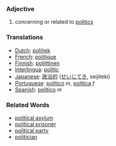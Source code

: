 ===Adjective===

#concerning or related to [[politics]]

=== Translations ===
*[[Dutch]]: [[politiek]]
*[[French]]: [[politique]]
*[[Finnish]]: [[poliittinen]]
*[[Interlingua]]: [[politic]]
*[[Japanese]]: [[政治的]] ([[せいじてき]], seijiteki)
*[[Portuguese]]: [[político]] ''m'', [[política]] ''f''
*[[Spanish]]:  [[político]] ''m''

===Related Words===
*[[political asylum]]
*[[political prisoner]]
*[[political party]]
*[[politician]]